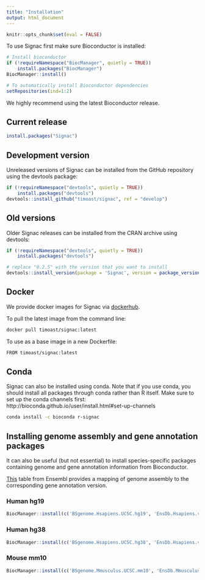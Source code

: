 ```yaml
---
title: "Installation"
output: html_document
---
```


```r
knitr::opts_chunk$set(eval = FALSE)
```

To use Signac first make sure Bioconductor is installed:

```r
# Install bioconductor
if (!requireNamespace("BiocManager", quietly = TRUE))
    install.packages("BiocManager")
BiocManager::install()

# To automatically install Bioconductor dependencies
setRepositories(ind=1:2)
```

We highly recommend using the latest Bioconductor release.

## Current release

```r
install.packages("Signac")
```

## Development version

Unreleased versions of Signac can be installed from the GitHub repository using
the devtools package:

```r
if (!requireNamespace("devtools", quietly = TRUE))
    install.packages("devtools")
devtools::install_github("timoast/signac", ref = "develop")
```

## Old versions

Older Signac releases can be installed from the CRAN archive using devtools:

```r
if (!requireNamespace("devtools", quietly = TRUE))
    install.packages("devtools")

# replace "0.2.5" with the version that you want to install
devtools::install_version(package = 'Signac', version = package_version('0.2.5'))
```

## Docker

We provide docker images for Signac via [dockerhub](https://hub.docker.com/r/timoast/signac).

To pull the latest image from the command line:

```sh
docker pull timoast/signac:latest
```

To use as a base image in a new Dockerfile:

```sh
FROM timoast/signac:latest
```

## Conda

Signac can also be installed using conda. Note that if you use conda, you 
should install all packages through conda rather than R itself. Make sure to 
set up the conda channels first: http://bioconda.github.io/user/install.html#set-up-channels

```bash
conda install -c bioconda r-signac
```

## Installing genome assembly and gene annotation packages

It can also be useful (but not essential) to install species-specific packages 
containing genome and gene annotation information from Bioconductor.

[This](https://useast.ensembl.org/info/website/archives/assembly.html) table
from Ensembl provides a mapping of genome assembly to the corresponding gene
annotation version.

### Human hg19

```r
BiocManager::install(c('BSgenome.Hsapiens.UCSC.hg19', 'EnsDb.Hsapiens.v75'))
```

### Human hg38

```r
BiocManager::install(c('BSgenome.Hsapiens.UCSC.hg38', 'EnsDb.Hsapiens.v86'))
```

### Mouse mm10

```r
BiocManager::install(c('BSgenome.Mmusculus.UCSC.mm10', 'EnsDb.Mmusculus.v79'))
```
